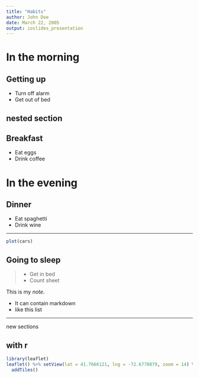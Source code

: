 ```yaml
---
title: "Habits"
author: John Doe
date: March 22, 2005
output: ioslides_presentation
---
```


# In the morning

## Getting up

- Turn off alarm
- Get out of bed

## nested section

## Breakfast

- Eat eggs
- Drink coffee

# In the evening

## Dinner

- Eat spaghetti
- Drink wine

---

```r
plot(cars)
```

## Going to sleep

>- Get in bed
>- Count sheet


<div class="notes">
This is my *note*.

- It can contain markdown
- like this list

</div>


---

new sections

## with r
```r
library(leaflet)
leaflet() %>% setView(lat = 41.7666121, lng = -72.6770879, zoom = 14) %>% 
  addTiles()
    
```
